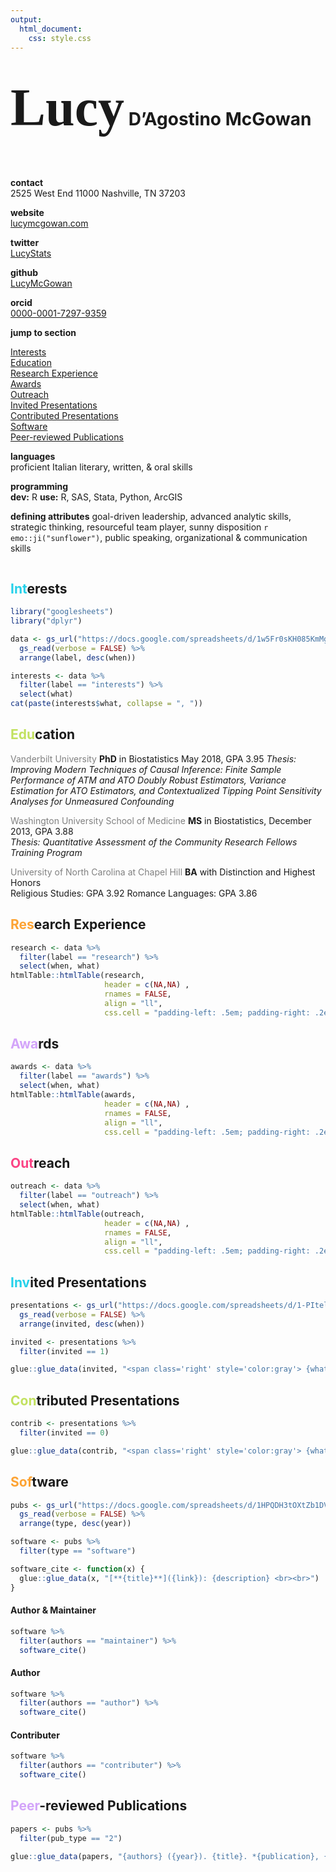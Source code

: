```yaml
---
output: 
  html_document:
    css: style.css
---
```


<h1><span style="font-family:myFancyFont; font-size:3em;">Lucy</span> D'Agostino McGowan</h1> <br>

<div class="prettycol">
  <div class="column sidebar">
**contact**  
2525 West End 11000
Nashville, TN 37203

**website**  
[lucymcgowan.com](http://lucymcgowan.com)

**twitter**  
[LucyStats](http://twitter.com/LucyStats)

**github**  
[LucyMcGowan](http://github.com/LucyMcGowan)

**orcid**  
[0000-0001-7297-9359](http://orcid.org/0000-0001-7297-9359)

**jump to section**

<a href="#interests">Interests</a>  
<a href="#education">Education</a>  
<a href="#research">Research Experience</a>  
<a href="#awards">Awards</a>  
<a href="#outreach">Outreach</a>  
<a href="#invited">Invited Presentations</a>  
<a href="#contributed">Contributed Presentations</a>  
<a href="#software">Software</a>  
<a href="#pubs">Peer-reviewed Publications</a>  

**languages**  
proficient Italian literary,
written, & oral skills

**programming**  
**dev:** R **use:** R, SAS,
Stata, Python, ArcGIS

**defining attributes**
goal-driven leadership,
advanced analytic skills,
strategic thinking,
resourceful team player,
sunny disposition `r emo::ji("sunflower")`,
public speaking,
organizational &
communication skills

</div>
<h2 id="interests"> <span style='color:#26D1EA'>Int</span>erests </h2>

```r
library("googlesheets")
library("dplyr")
```

```r
data <- gs_url("https://docs.google.com/spreadsheets/d/1w5Fr0sKH085KmMg_XP06Nv4AdDD1cwwauxlFY0kRTTU/edit#gid=0", lookup = TRUE, verbose = FALSE) %>%
  gs_read(verbose = FALSE) %>%
  arrange(label, desc(when))
```

```r
interests <- data %>%
  filter(label == "interests") %>%
  select(what)
cat(paste(interests$what, collapse = ", "))
```

<h2 id="education"><span style='color:#C2E15F'>Edu</span>cation </h2>
<span class='right' style='color:gray'>Vanderbilt University</span>
**PhD** in Biostatistics May 2018, GPA 3.95 
*Thesis: Improving Modern Techniques of Causal Inference: Finite Sample Performance of ATM and ATO Doubly Robust Estimators, Variance Estimation for ATO Estimators, and Contextualized Tipping Point Sensitivity Analyses for Unmeasured Confounding*

<span class='right' style='color:gray'>Washington University School of Medicine</span>
**MS** in Biostatistics, December 2013, GPA 3.88   <br>
*Thesis: Quantitative Assessment of the Community Research Fellows Training Program*

<span class='right' style='color:gray'> University of North Carolina at Chapel Hill</span>
**BA** with Distinction and Highest Honors   <br>
Religious Studies: GPA 3.92 Romance Languages: GPA 3.86


<h2 id="research"><span style='color:#FDA333'>Res</span>earch Experience </h2>

```r
research <- data %>%
  filter(label == "research") %>%
  select(when, what)
htmlTable::htmlTable(research, 
                     header = c(NA,NA) ,
                     rnames = FALSE,
                     align = "ll",
                     css.cell = "padding-left: .5em; padding-right: .2em;")
```

<h2 id="awards"> <span style='color:#D3A4F9'>Awa</span>rds</h2>

```r
awards <- data %>%
  filter(label == "awards") %>%
  select(when, what)
htmlTable::htmlTable(awards, 
                     header = c(NA,NA) ,
                     rnames = FALSE,
                     align = "ll",
                     css.cell = "padding-left: .5em; padding-right: .2em;")
```

<h2 id="outreach"> <span style='color:#FB4485'>Out</span>reach</h2>

```r
outreach <- data %>%
  filter(label == "outreach") %>%
  select(when, what)
htmlTable::htmlTable(outreach, 
                     header = c(NA,NA) ,
                     rnames = FALSE,
                     align = "ll",
                     css.cell = "padding-left: .5em; padding-right: .2em;")
```

<h2 id="invited"> <span style='color:#26D1EA'>Inv</span>ited Presentations</h2>

```r
presentations <- gs_url("https://docs.google.com/spreadsheets/d/1-PItelqpv0Sb_LdiEDqb8O3D_Roii5nVTL07IRVbRtA/edit#gid=0", verbose = FALSE) %>%
  gs_read(verbose = FALSE) %>%
  arrange(invited, desc(when))
```

```r
invited <- presentations %>%
  filter(invited == 1)

glue::glue_data(invited, "<span class='right' style='color:gray'> {what} </span> <span class='left'>**{where}**</span> <br> <blockquote> {who}, [\"{title}.\"]({link}) </blockquote>")
```

<h2 id="contributed"> <span style='color:#C2E15F'>Con</span>tributed Presentations </h2>

```r
contrib <- presentations %>%
  filter(invited == 0)

glue::glue_data(contrib, "<span class='right' style='color:gray'> {what} </span> <span class='left'>**{where}**</span> <br> <blockquote> {who}, [\"{title}.\"]({link}) </blockquote>")
```

<h2 id="software"><span style='color:#FDA333'>Sof</span>tware</h2>

```r
pubs <- gs_url("https://docs.google.com/spreadsheets/d/1HPQDH3tOXtZb1DV--8wR9CKAzUz5aywWc2vM3OQ5SrU/edit#gid=0", verbose = FALSE) %>%
  gs_read(verbose = FALSE) %>%
  arrange(type, desc(year))
```

```r
software <- pubs %>%
  filter(type == "software")

software_cite <- function(x) {
  glue::glue_data(x, "[**{title}**]({link}): {description} <br><br>")
}
```

#### Author & Maintainer

```r
software %>%
  filter(authors == "maintainer") %>%
  software_cite()
```

#### Author

```r
software %>%
  filter(authors == "author") %>%
  software_cite()
```

#### Contributer

```r
software %>%
  filter(authors == "contributer") %>%
  software_cite()
```

<h2 id="pubs"><span style='color:#D3A4F9'>Peer</span>-reviewed Publications</h2>

```r
papers <- pubs %>%
  filter(pub_type == "2")

glue::glue_data(papers, "{authors} ({year}). {title}. *{publication}, {volume}*({number}), {pages}. <br><br>")
```

</div>